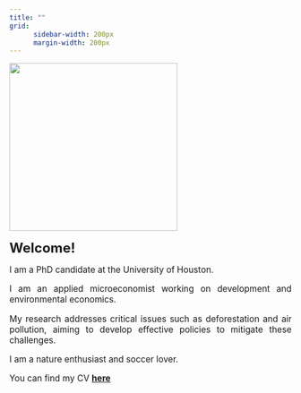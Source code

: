 ```yaml
---
title: ""
grid:
      sidebar-width: 200px
      margin-width: 200px
---
```


:::: {layout="[ 40, 60 ]"}

::: {#first-column}

![](images/profile_square_big.jpg){width=300 fig-align="left" style="border-radius: %;"}

:::

::: {#second-column}

<div style="text-align: justify; font-weight: 400; font-size: 11.5pt;">
<!-- 
### Welcome! -->

[**Welcome!**]{style="font-weight: 800; font-size: 18pt;"}

I am a PhD candidate at the University of Houston. 

I am an applied microeconomist working on development and environmental economics. 

My research addresses critical issues such as deforestation and air pollution, aiming to develop effective policies to mitigate these challenges. 

I am a nature enthusiast and soccer lover.

You can find my CV [**here**](documents/angelo_santos_cv.pdf)

</div>

:::

::::  
